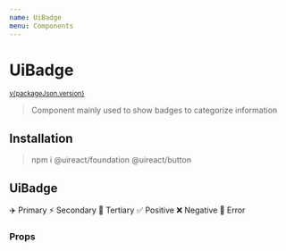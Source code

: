 ```yaml
---
name: UiBadge
menu: Components
---
```






# UiBadge

<sup>
  <a href="https://github.com/inavac182/ui-react/blob/main/packages/COMPONENT-NAME/" target="_blank">
    v{packageJson.version}
  </a>
</sup>

> Component mainly used to show badges to categorize information

## Installation

> npm i @uireact/foundation @uireact/button

## UiBadge

<Playground>
  <UiSpacing margin={{ block: 'three' }}>
    <UiBadge size={TextSize.xlarge}>✈️ Primary</UiBadge>
  </UiSpacing>
  <UiSpacing margin={{ block: 'three' }}>
    <UiBadge category="secondary" size={TextSize.large}>
      ⚡️ Secondary
    </UiBadge>
  </UiSpacing>
  <UiSpacing margin={{ block: 'three' }}>
    <UiBadge category="tertiary" size={TextSize.regular}>
      🚨 Tertiary
    </UiBadge>
  </UiSpacing>
  <UiSpacing margin={{ block: 'three' }}>
    <UiBadge category="positive" size={TextSize.small}>
      ✅ Positive
    </UiBadge>
  </UiSpacing>
  <UiSpacing margin={{ block: 'three' }}>
    <UiBadge category="negative" size={TextSize.xsmall}>
      ❌ Negative
    </UiBadge>
  </UiSpacing>
  <UiSpacing margin={{ block: 'three' }}>
    <UiBadge category="error">🐛 Error</UiBadge>
  </UiSpacing>
</Playground>

### Props

<Props of={UiBadge} />
